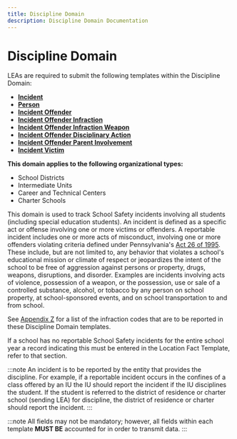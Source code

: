 ```yaml
---
title: Discipline Domain
description: Discipline Domain Documentation
---
```


# Discipline Domain

LEAs are required to submit the following templates within the Discipline Domain:

- **[Incident](docs/templates/discipline/incident.mdx)**
- **[Person](docs/templates/discipline/person.mdx)**
- **[Incident Offender](docs/templates/discipline/incident-offender.mdx)**
- **[Incident Offender Infraction](docs/templates/discipline/incident-offender-infraction.mdx)**
- **[Incident Offender Infraction Weapon](docs/templates/discipline/incident-offender-infraction-weapon.mdx)**
- **[Incident Offender Disciplinary Action](docs/templates/discipline/incident-offender-disciplinary-action.mdx)**
- **[Incident Offender Parent Involvement](docs/templates/discipline/incident-offender-parent-involvement.mdx)**
- **[Incident Victim](docs/templates/discipline/incident-victim.mdx)**

**This domain applies to the following organizational types:**

- School Districts
- Intermediate Units
- Career and Technical Centers
- Charter Schools

This domain is used to track School Safety incidents involving all students (including special education students). An incident is defined as a specific act or offense involving one or more victims or offenders. A reportable incident includes one or more acts of misconduct, involving one or more offenders violating criteria defined under Pennsylvania's [Act 26 of 1995](https://www.legis.state.pa.us/cfdocs/legis/li/uconsCheck.cfm?yr=1995&sessInd=0&act=26). These include, but are not limited to, any behavior that violates a school's educational mission or climate of respect or jeopardizes the intent of the school to be free of aggression against persons or property, drugs, weapons, disruptions, and disorder. Examples are incidents involving acts of violence, possession of a weapon, or the possession, use or sale of a controlled substance, alcohol, or tobacco by any person on school property, at school-sponsored events, and on school transportation to and from school.

See [Appendix Z](docs/appendix/appendix-Z.mdx) for a list of the infraction codes that are to be reported in these Discipline Domain templates.

If a school has no reportable School Safety incidents for the entire school year a record indicating this must be entered in the Location Fact Template, refer to that section.

:::note
An incident is to be reported by the entity that provides the discipline. For example, if a reportable incident occurs in the confines of a class offered by an IU the IU should report the incident if the IU disciplines the student. If the student is referred to the district of residence or charter school (sending LEA) for discipline, the district of residence or charter should report the incident.
:::

:::note
All fields may not be mandatory; however, all fields within each template **MUST BE** accounted for in order to transmit data.
:::